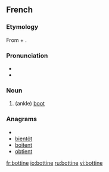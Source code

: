 ==French==

===Etymology===
From {{term|botte}} + {{term|-ine}}.

===Pronunciation===
* {{IPA|/bɔtin/|lang=fr}}
* {{audio|Fr-bottine.ogg|Audio}}

===Noun===
{{fr-noun|f}}

# (ankle) [[boot]]

===Anagrams===
* {{alphagram|beinott}}
* [[bientôt#French|bientôt]]
* [[boitent#French|boitent]]
* [[obtient#French|obtient]]


[[fr:bottine]]
[[io:bottine]]
[[ru:bottine]]
[[vi:bottine]]
